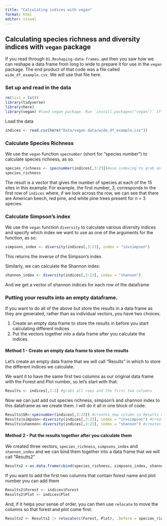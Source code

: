 ```yaml
---
title: "Calculating indices with vegan"
format: html
editor: visual
---
```


## Calculating species richness and diversity indices with `vegan` package

If you read through `01.Reshaping-data-frames.qmd` then you saw how we can reshape a data frame from long to wide to prepare it for use in the `vegan` package. The end product of that code was a file called `wide_df_example.csv`. We will use that file here.

### Set up and read in the data

```r
rm(list = ls())
library(tidyverse)
library(here)
library(vegan) #load vegan package. Run `install.packages("vegan")` if you don't already have the package installed.
```

Load the data

```r
indices <- read.csv(here("Data/vegan data/wide_df_example.csv"))
```

### Calculate Species Richness

We use the `vegan` function `specnumber` (short for "species number") to calculate species richness, as so.

```r
species_richness <- specnumber(indices[,3:23])#use indexing to grab only data from the columns of the dataframe that have information about trees. We use all rows but skip the first two columns which are forest and plot.
species_richness
```

The result is a vector that gives the number of species at each of the 15 sites in this example. For example, the first number, 3, corresponds to the first row of `indices` where, if we look across the row, we can see that there are American beech, red pine, and white pine trees present for n = 3 species.

### Calculate Simpson's index

We use the `vegan` function `diversity` to calculate various diversity indices and specify which index we want to use as one of the arguments for the function, as so:

```r
simpsons_index <- diversity(indices[,3:23], index = "invsimpson")
```

This returns the inverse of the Simpson's index.

Similarly, we can calculate the Shannon index:

```r
shannon_index <- diversity(indices[,3:23], index = "shannon")
```

And we get a vector of shannon indices for each row of the dataframe

### Putting your results into an empty dataframe.

If you want to do all of the above but store the results in a data frame as they are generated, rather than as individual vectors, you have two choices.

1.  Create an empty data frame to store the results in before you start calculating different indices
2.  Put the vectors together into a data frame after you calculate the indices.

#### Method 1 - Create an empty data frame to store the results

Let's create an empty data frame that we will call "Results" in which to store the different indices we calculate.

We want it to have the same first two columns as our original data frame with the Forest and Plot number, so let's start with that:

```r
Results <- indices[,1:2] #grabs all rows and the first two columns 
```

Now we can just add out species richness, simpson's and shannon index to this dataframe as we create them. I will do it all in one block of code:

```r
Results$SR<-specnumber(indices[,3:23]) #creates new column in Results called "SR" to store the species richness data
Results$simpson<-diversity(indices[,3:23], index = "invsimpson") #creates a new column in results called "simpson" to store simpson's index
Results$shannon<-diversity(indices[,3:23], index = "shannon") #creates a new column in results called "shannon" to store shannon's index
```

#### Method 2 - Put the results together after you calculate them

We created three vectors, `species_richness`, `simpsons_index` and `shannon_index` and we can bind them together into a data frame that we will call "Results2"

```r
Results2 <-as.data.frame(cbind(species_richness, simpsons_index, shannon_index))
```

If you want to add the first two columns that contain forest name and plot number you can add them

```r
Results2$Forest <- indices$Forest
Results2$Plot <- indices$Plot
```

And, if it helps your sense of order, you can then use `relocate` to move the columns so that forest and plot come first:

```r
Results2 <- Results2 |> relocate(c(Forest, Plot), .before = species_richness)
```
